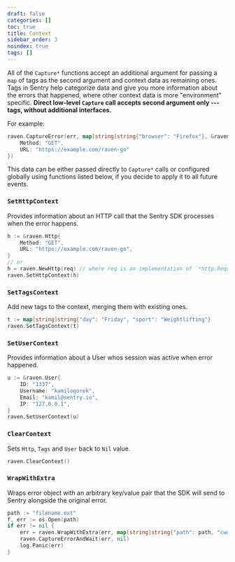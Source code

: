 ```yaml
---
draft: false
categories: []
toc: true
title: Context
sidebar_order: 3
noindex: true
tags: []
---
```


All of the `Capture*` functions accept an additional argument for passing a `map` of tags as the second argument and context data as remaining ones.
Tags in Sentry help categorize data and give you more information about the errors that happened, where other context data is more "environment" specific.
**Direct low-level `Capture` call accepts second argument only --- tags, without additional interfaces.**

For example:

```go
raven.CaptureError(err, map[string]string{"browser": "Firefox"}, &raven.Http{
    Method: "GET",
    URL: "https://example.com/raven-go"
})
```

This data can be either passed directly to `Capture*` calls or configured globally using functions listed below, if you decide to apply it to all future events.

### `SetHttpContext`

Provides information about an HTTP call that the Sentry SDK processes when the error happens.

```go
h := &raven.Http{
    Method: "GET",
    URL: "https://example.com/raven-go",
}
// or
h = raven.NewHttp(req) // where req is an implementation of `*http.Request` interface
raven.SetHttpContext(h)
```

### `SetTagsContext`

Add new tags to the context, merging them with existing ones.

```go
t := map[string]string{"day": "Friday", "sport": "Weightlifting"}
raven.SetTagsContext(t)
```

### `SetUserContext`

Provides information about a User whos session was active when error happened.

```go
u := &raven.User{
    ID: "1337",
    Username: "kamilogorek",
    Email: "kamil@sentry.io",
    IP: "127.0.0.1",
}
raven.SetUserContext(u)
```

### `ClearContext`

Sets `Http`, `Tags` and `User` back to `Nil` value.

```go
raven.ClearContext()
```

### `WrapWithExtra`

Wraps error object with an arbitrary key/value pair that the SDK will send to Sentry alongside the original error.

```go
path := "filename.ext"
f, err := os.Open(path)
if err != nil {
    err = raven.WrapWithExtra(err, map[string]string{"path": path, "cwd": os.Getwd()}
    raven.CaptureErrorAndWait(err, nil)
    log.Panic(err)
}
```
